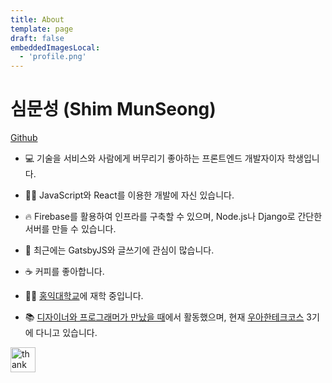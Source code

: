 ```yaml
---
title: About
template: page
draft: false
embeddedImagesLocal:
  - 'profile.png'
---
```



<GatsbyImage alt="심문성" image={getImage(props.localImages[0])} className="mb-8" />

# 심문성 (Shim MunSeong)

[Github](https://github.com/Puterism)

- 💻 기술을 서비스와 사람에게 버무리기 좋아하는 프론트엔드 개발자이자 학생입니다.

- 👨‍💻 JavaScript와 React를 이용한 개발에 자신 있습니다.

- 🔥 Firebase를 활용하여 인프라를 구축할 수 있으며, Node.js나 Django로 간단한 서버를 만들 수 있습니다.

- 🤔 최근에는 GatsbyJS와 글쓰기에 관심이 많습니다.

- ☕ 커피를 좋아합니다.

- 👨‍🎓 [홍익대학교](http://www.hongik.ac.kr)에 재학 중입니다.

- 📚 [디자이너와 프로그래머가 만났을 때](https://www.depromeet.com)에서 활동했으며, 현재 [우아한테크코스](https://woowacourse.github.io) 3기에 다니고 있습니다.

<a href="https://thankyou-for.com/creator/puterism" target="_blank">
  <img
    height="40"
    style={{ border: '0px', height: '40px' }}
    src="https://de56jrhz7aye2.cloudfront.net/banner/black.svg"
    alt="thank you for button"
  />
</a>
